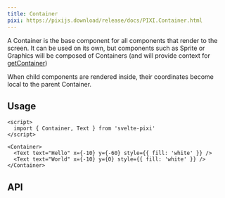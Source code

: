 ```yaml
---
title: Container
pixi: https://pixijs.download/release/docs/PIXI.Container.html
---
```



A Container is the base component for all components that render to the screen. It can be used on its own, but components such as Sprite or Graphics will be composed of Containers (and will provide context for [getContainer](/docs/utilities/get-container))

When child components are rendered inside, their coordinates become local to the parent Container.

## Usage

```svelte live
<script>
  import { Container, Text } from 'svelte-pixi'
</script>

<Container>
  <Text text="Hello" x={-10} y={-60} style={{ fill: 'white' }} />
  <Text text="World" x={-10} y={0} style={{ fill: 'white' }} />
</Container>
```

## API

<ComponentAPI component="Container.svelte" />
